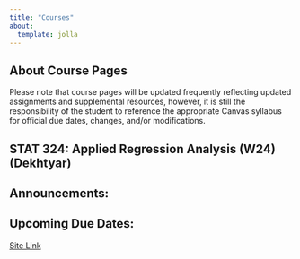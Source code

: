 ```yaml
---
title: "Courses"
about:
  template: jolla
---
```


::: callout-tip
## About Course Pages

Please note that course pages will be updated frequently reflecting updated assignments and supplemental resources, however, it is still the responsibility of the student to reference the appropriate Canvas syllabus for official due dates, changes, and/or modifications.
:::


::: {.callout-note icon=false}

## STAT 324: Applied Regression Analysis (W24)(Dekhtyar)

**Announcements:**
-

**Upcoming Due Dates:**
-

[Site Link](https://wsmithers.github.io/stat324w24.html)

:::